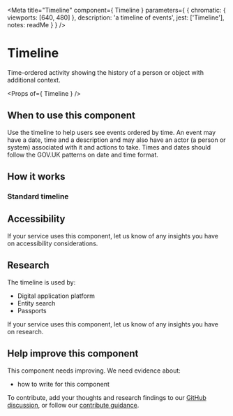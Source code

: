 
<Meta
  title="Timeline"
  component={ Timeline }
  parameters={ {
    chromatic: { viewports: [640, 480] },
    description: 'a timeline of events',
    jest: ['Timeline'],
    notes: readMe
  } }
/>

# Timeline

Time-ordered activity showing the history of a person or object with additional context.

<Preview withToolbar>
  <Story name="Timeline">
    <Timeline items={[
      {
        action: 'Response submitted',
        date: new Date('15 Mar 2021 16:27'),
        description: 'Lorem ipsum dolor sit amet, consectetur adipisicing elit, sed do eiusmod tempor incididunt ut labore et dolore magna aliqua. Ut enim ad minim veniam, quis nostrud exercitation ullamco laboris nisi ut aliquip ex ea commodo consequat. Duis aute irure dolor in reprehenderit in voluptate velit esse cillum dolore eu fugiat nulla pariatur. Excepteur sint occaecat cupidatat non proident, sunt in culpa qui officia deserunt mollit anim id est laborum.'
      },
      {
        action: 'Issue under investigation',
        by: 'Douglas Pollock',
        date: new Date('15 Mar 2021 10:04'),
        description: 'This is a description of the event. This field accepts unformatted text only.'
      },
      {
        action: 'Issue raised on GitHub',
        by: 'Karypun',
        date: new Date('25 Jan 2021 9:35'),
        description: 'This is a description of the event.'
      }]}
    />
  </Story>
</Preview>

<Props of={ Timeline } />

## When to use this component
Use the timeline to help users see events ordered by time. An event may have a date, time and a
description and may also have an actor (a person or system) associated with it and actions to take.
Times and dates should follow the GOV.UK patterns on date and time format.

## How it works
### Standard timeline

<Preview>
  <Story name="Standard">
    <Timeline items={[
      {
        action: 'Response submitted',
        date: new Date('15 Mar 2021 16:27'),
        description: 'Lorem ipsum dolor sit amet, consectetur adipisicing elit, sed do eiusmod tempor incididunt ut labore et dolore magna aliqua. Ut enim ad minim veniam, quis nostrud exercitation ullamco laboris nisi ut aliquip ex ea commodo consequat. Duis aute irure dolor in reprehenderit in voluptate velit esse cillum dolore eu fugiat nulla pariatur. Excepteur sint occaecat cupidatat non proident, sunt in culpa qui officia deserunt mollit anim id est laborum.'
      },
      {
        action: 'Issue under investigation',
        by: 'Douglas Pollock',
        date: new Date('15 Mar 2021 10:04'),
        description: 'This is a description of the event. This field accepts unformatted text only.'
      },
      {
        action: 'Issue raised on GitHub',
        by: 'Karypun',
        date: new Date('25 Jan 2021 9:35'),
        description: 'This is a description of the event.'
      }]}
    />
  </Story>
</Preview>

## Accessibility

If your service uses this component, let us know of any insights you have on accessibility considerations.

## Research

The timeline is used by:

- Digital application platform
- Entity search
- Passports

If your service uses this component, let us know of any insights you have on research.

## Help improve this component

This component needs improving. We need evidence about:

- how to write for this component

To contribute, add your thoughts and research findings to our [GitHub discussion](https://github.com/UKHomeOffice/design-system/discussions/442), or follow our [contribute guidance](/contribute).
